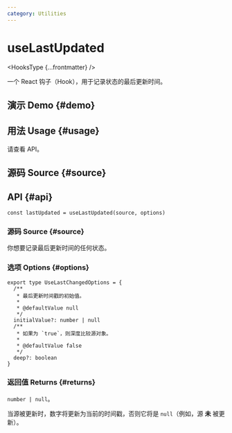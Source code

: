 ```yaml
---
category: Utilities
---
```


# useLastUpdated


<HooksType {...frontmatter} />

一个 React 钩子（Hook），用于记录状态的最后更新时间。

## 演示 Demo \{#demo}


<App />

## 用法 Usage \{#usage}

请查看 API。

## 源码 Source \{#source}


<Source />

## API \{#api}

```tsx
const lastUpdated = useLastUpdated(source, options)
```

### 源码 Source \{#source}

你想要记录最后更新时间的任何状态。

### 选项 Options \{#options}

```tsx
export type UseLastChangedOptions = {
  /**
   * 最后更新时间戳的初始值。
   *
   * @defaultValue null
   */
  initialValue?: number | null
  /**
   * 如果为 `true`，则深度比较源对象。
   *
   * @defaultValue false
   */
  deep?: boolean
}
```

### 返回值 Returns \{#returns}

`number | null`。

当源被更新时，数字将更新为当前的时间戳，否则它将是 `null`（例如，源 **未** 被更新）。
